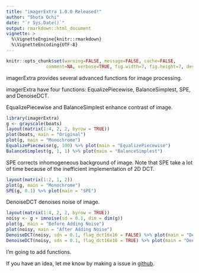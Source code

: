 ```yaml
---
title: "imagerExtra 1.0.0 Released!"
author: "Shota Ochi"
date: "`r Sys.Date()`"
output: rmarkdown::html_document
vignette: >
  %\VignetteEngine{knitr::rmarkdown}
  %\VignetteEncoding{UTF-8}
---
```


```r
knitr::opts_chunk$set(warning=FALSE, message=FALSE, cache=FALSE, 
               comment=NA, verbose=TRUE, fig.width=7, fig.height=7, dev='jpeg',dev.args=list(quality=50))
```

imagerExtra provides several advanced functions for image processing.

imagerExtra have four functions: EqualizePiecewise, BalanceSimplest, SPE, and DenoiseDCT.


EqualizePiecewise and BalanceSimplest enhance contrast of image.
```r
library(imagerExtra)
g <- grayscale(boats)
layout(matrix(1:4, 2, 2, byrow = TRUE))
plot(boats, main = "Original")
plot(g, main = "Monochrome")
EqualizePiecewise(g, 100) %>% plot(main = "EqualizePiecewise")
BalanceSimplest(g, 1, 1) %>% plot(main = "BalanceSimplest")
```


SPE corrects inhomogeneous background of image.
Note that SPE take a lot of time because of the inefficient implementation of 2D DCT.
```r
layout(matrix(1:2, 1, 2))
plot(g, main = "Monochrome")
SPE(g, 0.1) %>% plot(main = "SPE")
```


DenoiseDCT denoises noise of image.
```r
layout(matrix(1:4, 2, 2, byrow = TRUE))
noisy <- g + imnoise(sd = 0.1, dim = dim(g))
plot(g, main = "Before Adding Noise")
plot(noisy, main = "After Adding Noise")
DenoiseDCT(noisy, sdn = 0.1, flag_dct16x16 = FALSE) %>% plot(main = "Denoised (8x8)")
DenoiseDCT(noisy, sdn = 0.1, flag_dct16x16 = TRUE) %>% plot(main = "Denoised (16x16)")
```


I'm going to add functions.

If you have an idea, let me know by making a issue in [github](https://github.com/ShotaOchi/imagerExtra/issues).




